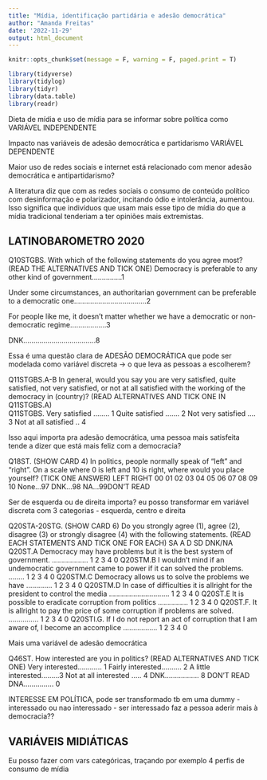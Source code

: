 ```yaml
---
title: "Mídia, identificação partidária e adesão democrática"
author: "Amanda Freitas"
date: '2022-11-29'
output: html_document
---
```


```r
knitr::opts_chunk$set(message = F, warning = F, paged.print = T)
```

```r
library(tidyverse)
library(tidylog)
library(tidyr)
library(data.table)
library(readr)
```



Dieta de mídia e uso de mídia para se informar sobre política como VARIÁVEL INDEPENDENTE

Impacto nas variáveis de adesão democrática e partidarismo VARIÁVEL DEPENDENTE

Maior uso de redes sociais e internet está relacionado com menor adesão democrática e antipartidarismo?

A literatura diz que com as redes sociais o consumo de conteúdo político com desinformação e polarizador, incitando ódio e intolerância, aumentou. Isso significa que indivíduos que usam mais esse tipo de mídia do que a mídia tradicional tenderiam a ter opiniões mais extremistas. 

## LATINOBAROMETRO 2020

Q10STGBS. With which of the following statements do you
agree most? (READ THE ALTERNATIVES AND TICK ONE)
Democracy is preferable to any
other kind of government...............1

Under some circumstances, an
authoritarian government can be
preferable to a democratic
one....................................2

For people like me, it doesn’t matter
whether we have a democratic or
non-democratic regime..................3

DNK....................................8

Essa é uma questão clara de ADESÃO DEMOCRÁTICA que pode ser modelada como variável discreta -> o que leva as pessoas a escolherem?

Q11STGBS.A-B In general, would you say you are very
satisfied, quite satisfied, not very satisfied, or not
at all satisfied with the working of the democracy in
(country)? (READ ALTERNATIVES AND TICK ONE IN
Q11STGBS.A)  
Q11STGBS.
Very satisfied ........ 1
Quite satisfied ....... 2
Not very satisfied .... 3
Not at all satisfied .. 4

Isso aqui importa pra adesão democrática, uma pessoa mais satisfeita tende a dizer que está mais feliz com a democracia?



Q18ST. (SHOW CARD 4) In politics, people normally speak of “left” and “right”. On a scale where 0 is left and 10 is right, where would you place yourself? (TICK ONE ANSWER)
LEFT RIGHT
00
01
02
03
04
05
06
07
08
09
10
None...97 DNK...98 NA...99DON’T READ

Ser de esquerda ou de direita importa? eu posso transformar em variável discreta com 3 categorias - esquerda, centro e direita

Q20STA-20STG. (SHOW CARD 6) Do you strongly agree (1), agree (2), disagree (3) or strongly disagree (4) with the following statements. (READ EACH STATEMENTS AND TICK ONE FOR EACH)
SA A D SD DNK/NA
Q20ST.A Democracy may have
problems but it is the best
system of government. .................. 1 2 3 4 0
Q20STM.B I wouldn't mind if an
undemocratic government came to power
if it can solved the problems. ........ 1 2 3 4 0
Q20STM.C Democracy allows us to
solve the problems we have ............. 1 2 3 4 0
Q20STM.D In case of difficulties it is
allright for the president to control
the media .............................. 1 2 3 4 0
Q20ST.E It is possible to eradicate
corruption from politics ............... 1 2 3 4 0
Q20ST.F. It is allright to pay the
price of some corruption
if problems are solved. ............... 1 2 3 4 0
Q20STI.G. If I do not report an act of
corruption that I am aware of,
I become an accomplice ................. 1 2 3 4 0

Mais uma variável de adesão democrática

Q46ST. How interested are you in politics? (READ ALTERNATIVES AND TICK ONE)
Very interested............ 1
Fairly interested.......... 2
A little interested.........3
Not at all interested ..... 4
DNK................. 8 DON’T READ
DNA............... 0

INTERESSE EM POLÍTICA, pode ser transformado tb em uma dummy - interessado ou nao interessado - ser interessado faz a pessoa aderir mais à democracia??



## VARIÁVEIS MIDIÁTICAS
Eu posso fazer com vars categóricas, traçando por exemplo 4 perfis de consumo de mídia 




